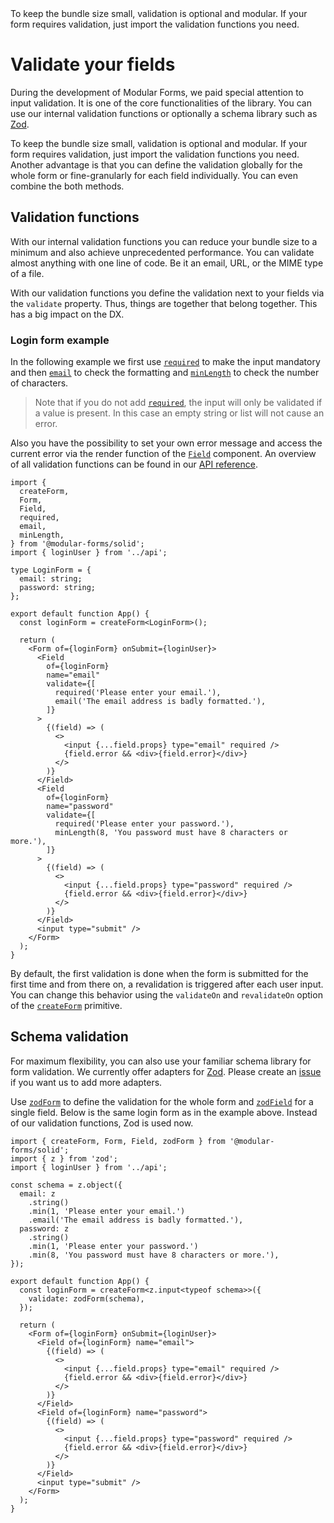 
<Title>Validate your fields</Title>
<Description>
  To keep the bundle size small, validation is optional and modular. If your
  form requires validation, just import the validation functions you need.
</Description>

# Validate your fields

During the development of Modular Forms, we paid special attention to input validation. It is one of the core functionalities of the library. You can use our internal validation functions or optionally a schema library such as <a href="https://github.com/colinhacks/zod" target="_blank" rel="noreferrer">Zod</a>.

To keep the bundle size small, validation is optional and modular. If your form requires validation, just import the validation functions you need. Another advantage is that you can define the validation globally for the whole form or fine-granularly for each field individually. You can even combine the both methods.

## Validation functions

With our internal validation functions you can reduce your bundle size to a minimum and also achieve unprecedented performance. You can validate almost anything with one line of code. Be it an email, URL, or the MIME type of a file.

With our validation functions you define the validation next to your fields via the `validate` property. Thus, things are together that belong together. This has a big impact on the DX.

### Login form example

In the following example we first use <A href="/api/required">`required`</A> to make the input mandatory and then <A href="/api/email">`email`</A> to check the formatting and <A href="/api/minLength">`minLength`</A> to check the number of characters.

> Note that if you do not add <A href="/api/required">`required`</A>, the input will only be validated if a value is present. In this case an empty string or list will not cause an error.

Also you have the possibility to set your own error message and access the current error via the render function of the <A href="/api/Field">`Field`</A> component. An overview of all validation functions can be found in our <A href="/api">API reference</A>.

```tsx
import {
  createForm,
  Form,
  Field,
  required,
  email,
  minLength,
} from '@modular-forms/solid';
import { loginUser } from '../api';

type LoginForm = {
  email: string;
  password: string;
};

export default function App() {
  const loginForm = createForm<LoginForm>();

  return (
    <Form of={loginForm} onSubmit={loginUser}>
      <Field
        of={loginForm}
        name="email"
        validate={[
          required('Please enter your email.'),
          email('The email address is badly formatted.'),
        ]}
      >
        {(field) => (
          <>
            <input {...field.props} type="email" required />
            {field.error && <div>{field.error}</div>}
          </>
        )}
      </Field>
      <Field
        of={loginForm}
        name="password"
        validate={[
          required('Please enter your password.'),
          minLength(8, 'You password must have 8 characters or more.'),
        ]}
      >
        {(field) => (
          <>
            <input {...field.props} type="password" required />
            {field.error && <div>{field.error}</div>}
          </>
        )}
      </Field>
      <input type="submit" />
    </Form>
  );
}
```

By default, the first validation is done when the form is submitted for the first time and from there on, a revalidation is triggered after each user input. You can change this behavior using the `validateOn` and `revalidateOn` option of the <A href="/api/createForm">`createForm`</A> primitive.

## Schema validation

For maximum flexibility, you can also use your familiar schema library for form validation. We currently offer adapters for <a href="https://github.com/colinhacks/zod" target="_blank" rel="noreferrer">Zod</a>. Please create an <a href="https://github.com/fabian-hiller/modular-forms/issues/new" target="_blank" rel="noreferrer">issue</a> if you want us to add more adapters.

Use <A href="/api/zodForm">`zodForm`</A> to define the validation for the whole form and <A href="/api/zodField">`zodField`</A> for a single field. Below is the same login form as in the example above. Instead of our validation functions, Zod is used now.

```tsx
import { createForm, Form, Field, zodForm } from '@modular-forms/solid';
import { z } from 'zod';
import { loginUser } from '../api';

const schema = z.object({
  email: z
    .string()
    .min(1, 'Please enter your email.')
    .email('The email address is badly formatted.'),
  password: z
    .string()
    .min(1, 'Please enter your password.')
    .min(8, 'You password must have 8 characters or more.'),
});

export default function App() {
  const loginForm = createForm<z.input<typeof schema>>({
    validate: zodForm(schema),
  });

  return (
    <Form of={loginForm} onSubmit={loginUser}>
      <Field of={loginForm} name="email">
        {(field) => (
          <>
            <input {...field.props} type="email" required />
            {field.error && <div>{field.error}</div>}
          </>
        )}
      </Field>
      <Field of={loginForm} name="password">
        {(field) => (
          <>
            <input {...field.props} type="password" required />
            {field.error && <div>{field.error}</div>}
          </>
        )}
      </Field>
      <input type="submit" />
    </Form>
  );
}
```
